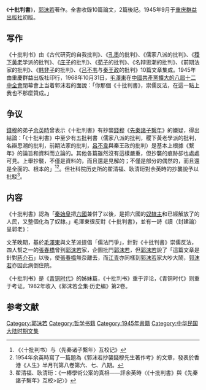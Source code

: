 《'''十批判書'''》，[[郭沫若|郭沫若]]著作。全書收錄10篇論文，2篇後記。1945年9月于[[重庆|重庆]][[群益出版社|群益出版社]]初版。

==写作==
《十批判书》由《古代研究的自我批判》、《[[孔子|孔]][[墨子|墨]]的批判》、《儒家八派的批判》、《[[稷下|稷下]][[黄老|黄老]]学派的批判》、《[[庄子|庄子]]的批判》、《[[荀子|荀子]]的批判》、《名辩思潮的批判》、《前期法家的批判》、《[[韩非子|韩非子]]的批判》、《[[吕不韦|吕不韦]]与[[秦王政|秦王政]]的批判》10篇文章集成。1945年由重慶群益出版社印行，1968年10月31日，[[毛澤東|毛澤東]]在[[中國共產黨擴大的八屆十二中全會|中國共產黨擴大的八屆十二中全會]]閉幕會上当着郭沫若的面說：「你那個《十批判書》，崇儒反法，在這一點上我也不那麼贊成。」

==争议==
[[錢穆|錢穆]]的弟子[[余英時|余英時]]曾表示《十批判書》有抄襲[[錢穆|錢穆]]《[[先秦諸子繫年|先秦諸子繫年]]》的嫌疑，得出結論：「《十批判書》中至少有五批判書（儒家八派的批判，稷下黃老學派的批判，名辯思潮的批判，前期法家的批判，[[呂不韋|呂不韋]]與秦王政的批判）是基本上根據《繫年》的論旨和資料而立論的。其他各篇雖然沒有這樣嚴重，但抄襲的痕跡卻也處處可見。上舉抄襲，不僅是資料的，而且還是見解的；不僅是部分的偶然的，而且還是全面的、根本的」<ref>《〈十批判书〉与〈先秦诸子繫年〉互校记》</ref><ref>1954年余英時寫了一篇題為《郭沫若抄襲錢穆先生著作考》的文章，發表於香港《人生》半月刊第八卷第六、七、八期。</ref>。但社科院历史所的翟清福、耿清珩對余英時的抄襲說予以批駁<ref>翟清福、耿清珩：《一樁學術公案的真相——評余英時〈《十批判書》與《先秦諸子繫年》互校>記〉》</ref>。

==内容==
《十批判書》認為「[[秦始皇|秦始皇]]把[[六國|六國]]兼併了以後，是把六國的[[奴隸主|奴隸主]]和已經解放了的人民，又整個化為了奴隸。」毛澤東很反對《十批判書》，並有一詩《讀〈封建論〉呈郭老》：{{cquote2|劝君少骂[[秦始皇|秦始皇]]，[[焚书坑儒|焚坑]]事业待商量。<br />[[嬴政|祖龙]]虽死秦犹在，[[儒学|孔学]]名高实秕糠。<br />百代都行秦政法，[[十批判书|十批]]不是好文章。<br />熟读[[唐朝|唐人]][[封建论|封建论]]，莫从[[柳宗元|子厚]]返[[周文王|文王]]。}}

文革晚期，基於[[毛澤東|毛澤東]]與文革派提倡「儒法鬥爭」，針對《十批判書》崇儒反法，四人幫之一的[[張春橋|張春橋]]曾到[[郭沫若|郭沫若]]家，企圖批鬥[[郭沫若|郭沫若]]，但[[郭沫若|郭沫若]]說了「這篇文章是針對[[蔣介石|蔣介石]]」以後，使[[張春橋|張春橋]]無奈離去，而[[江青|江青]]亦同樣到[[郭沫若|郭沫若]]家大吵大鬧，[[郭沫若|郭沫若]]亦因此病倒住院。{{citation needed}}

《十批判书》是《[[青铜时代|青铜时代]]》的姊妹篇，《十批判书》重于评论，《青铜时代》则重于考证。1982年收入《郭沫若全集·历史编》第2卷。

==参考文献==
{{reflist}}

[[Category:郭沫若|Category:郭沫若]]
[[Category:哲学书籍|Category:哲学书籍]]
[[Category:1945年書籍|Category:1945年書籍]]
[[Category:中华民国大陆时期文集|Category:中华民国大陆时期文集]]